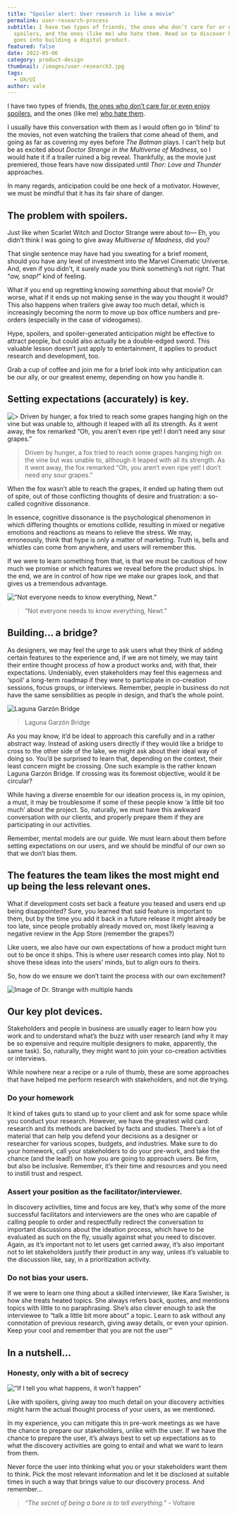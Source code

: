 ```yaml
---
title: "Spoiler alert: User research is like a movie"
permalink: user-research-process
subtitle: I have two types of friends, the ones who don’t care for or even enjoy
  spoilers, and the ones (like me) who hate them. Read on to discover how this also adapts to the user research that goes into building a digital product.
  goes into building a digital product.
featured: false
date: 2022-05-06
category: product-design
thumbnail: /images/user-research3.jpg
tags:
  - UX/UI
author: vale
---
```

I have two types of friends, [the ones who don’t care for or even enjoy spoilers](https://www.psychologytoday.com/us/blog/thriving101/201108/the-spoiler-paradox), and the ones (like me) [who hate them](https://scholarscompass.vcu.edu/uresposters/38/).

I usually have this conversation with them as I would often go in ‘blind’ to the movies, not even watching the trailers that come ahead of them, and going as far as covering my eyes before *The Batman* plays. I can’t help but be as excited about *Doctor Strange in the Multiverse of Madness*, so I would hate it if a trailer ruined a big reveal. Thankfully, as the movie just premiered, those fears have now dissipated until *Thor: Love and Thunder* approaches.

In many regards, anticipation could be one heck of a motivator. However, we must be mindful that it has its fair share of danger.

## The problem with spoilers.

Just like when Scarlet Witch and Doctor Strange were about to— Eh, you didn’t think I was going to give away *Multiverse of Madness*, did you?

That single sentence may have had you sweating for a brief moment, should you have any level of investment into the Marvel Cinematic Universe. And, even if you didn’t, it surely made you think something’s not right. That “*aw, snap!*” kind of feeling.

What if you end up regretting knowing *something* about that movie? Or worse, what if it ends up not making sense in the way you thought it would? This also happens when trailers give away too much detail, which is increasingly becoming the norm to move up box office numbers and pre-orders (especially in the case of videogames).

Hype, spoilers, and spoiler-generated anticipation might be effective to attract people, but could also actually be a double-edged sword. This valuable lesson doesn’t just apply to entertainment, it applies to product research and development, too.

Grab a cup of coffee and join me for a brief look into why anticipation can be our ally, or our greatest enemy, depending on how you handle it.

## Setting expectations (accurately) is key.

![> Driven by hunger, a fox tried to reach some grapes hanging high on the vine but was unable to, although it leaped with all its strength. As it went away, the fox remarked “Oh, you aren’t even ripe yet! I don’t need any sour grapes.”](/images/02.jpg "The Fox and the Grapes")

> Driven by hunger, a fox tried to reach some grapes hanging high on the vine but was unable to, although it leaped with all its strength. As it went away, the fox remarked “Oh, you aren’t even ripe yet! I don’t need any sour grapes.”

When the fox wasn’t able to reach the grapes, it ended up hating them out of spite, out of those conflicting thoughts of desire and frustration: a so-called cognitive dissonance.

In essence, cognitive dissonance is the psychological phenomenon in which differing thoughts or emotions collide, resulting in mixed or negative emotions and reactions as means to relieve the stress. We may, erroneously, think that hype is only a matter of marketing. Truth is, bells and whistles can come from anywhere, and users will remember this.

If we were to learn something from that, is that we must be cautious of how much we promise or which features we reveal before the product ships. In the end, we are in control of how ripe we make our grapes look, and that gives us a tremendous advantage.

![ ”Not everyone needs to know everything, Newt.”](/images/03.jpg " Not everyone needs to know everything, Newt.")

> <!--StartFragment-->
>
> ”Not everyone needs to know everything, Newt.”
>
> <!--EndFragment-->

## Building... a bridge?

As designers, we may feel the urge to ask users what they think of adding certain features to the experience and, if we are not timely, we may taint their entire thought process of how a product works and, with that, their expectations. Undeniably, even stakeholders may feel this eagerness and ‘spoil’ a long-term roadmap if they were to participate in co-creation sessions, focus groups, or interviews. Remember, people in business do not have the same sensibilities as people in design, and that’s the whole point.

![Laguna Garzón Bridge](/images/04.jpg "Laguna Garzón Bridge")

> Laguna Garzón Bridge

As you may know, it’d be ideal to approach this carefully and in a rather abstract way. Instead of asking users directly if they would like a bridge to cross to the other side of the lake, we might ask about their ideal way of doing so. You’d be surprised to learn that, depending on the context, their least concern might be crossing. One such example is the rather known Laguna Garzón Bridge. If crossing was its foremost objective, would it be circular?

While having a diverse ensemble for our ideation process is, in my opinion, a must, it may be troublesome if some of these people know ‘a little bit too much’ about the project. So, naturally, we must have this awkward conversation with our clients, and properly prepare them if they are participating in our activities.

Remember, mental models are our guide. We must learn about them before setting expectations on our users, and we should be mindful of our own so that we don’t bias them.

## The features the team likes the most might end up being the less relevant ones.

What if development costs set back a feature you teased and users end up being disappointed? Sure, you learned that said feature is important to them, but by the time you add it back in a future release it might already be too late, since people probably already moved on, most likely leaving a negative review in the App Store (remember the grapes?)

Like users, we also have our own expectations of how a product might turn out to be once it ships. This is where user research comes into play. Not to shove these ideas into the users’ minds, but to align ours to theirs.

So, how do we ensure we don’t taint the process with our own excitement?

![Image of Dr. Strange with multiple hands](/images/05.jpg "Image of Dr. Strange with multiple hands")

## Our key plot devices.

Stakeholders and people in business are usually eager to learn how you work and to understand what’s the buzz with user research (and why it may be so expensive and require multiple designers to make, apparently, the same task). So, naturally, they might want to join your co-creation activities or interviews.

While nowhere near a recipe or a rule of thumb, these are some approaches that have helped me perform research with stakeholders, and not die trying.

### Do your homework

It kind of takes guts to stand up to your client and ask for some space while you conduct your research. However, we have the greatest wild card: research and its methods are backed by facts and studies. There’s a lot of material that can help you defend your decisions as a designer or researcher for various scopes, budgets, and industries. Make sure to do your homework, call your stakeholders to do your pre-work, and take the chance (and the lead!) on how you are going to approach users. Be firm, but also be inclusive. Remember, it’s their time and resources and you need to instill trust and respect.

### Assert your position as the facilitator/interviewer.

In discovery activities, time and focus are key, that’s why some of the more successful facilitators and interviewers are the ones who are capable of calling people to order and respectfully redirect the conversation to important discussions about the ideation process, which have to be evaluated as such on the fly, usually against what you need to discover. Again, as it’s important not to let users get carried away, it’s also important not to let stakeholders justify their product in any way, unless it’s valuable to the discussion like, say, in a prioritization activity.

### Do not bias your users.

If we were to learn one thing about a skilled interviewer, like Kara Swisher, is how she treats heated topics. She always refers back, quotes, and mentions topics with little to no paraphrasing. She’s also clever enough to ask the interviewee to “talk a little bit more about” a topic. Learn to ask without any connotation of previous research, giving away details, or even your opinion. Keep your cool and remember that you are not the user™  

## In a nutshell...

### Honesty, only with a bit of secrecy

![”If I tell you what happens, it won’t happen”](/images/06.png "”If I tell you what happens, it won’t happen”")

Like with spoilers, giving away too much detail on your discovery activities might harm the actual thought process of your users, as we mentioned.

In my experience, you can mitigate this in pre-work meetings as we have the chance to prepare our stakeholders, unlike with the user. If we have the chance to prepare the user, it’s always best to set up expectations as to what the discovery activities are going to entail and what we want to learn from them.

Never force the user into thinking what you or your stakeholders want them to think. Pick the most relevant information and let it be disclosed at suitable times in such a way that brings value to our discovery process. And remember...

> *“The secret of being a bore is to tell everything.”* - Voltaire